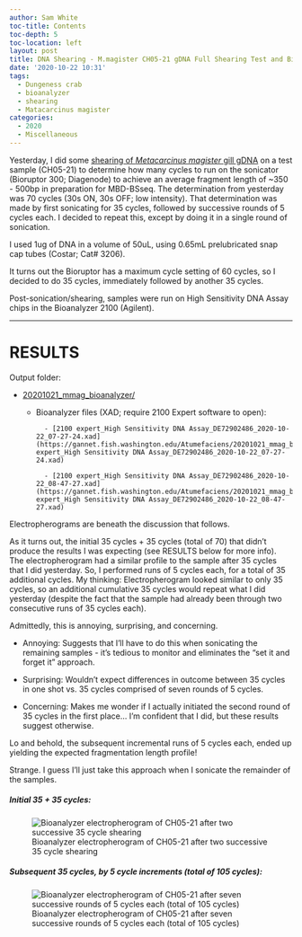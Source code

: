 ```yaml
---
author: Sam White
toc-title: Contents
toc-depth: 5
toc-location: left
layout: post
title: DNA Shearing - M.magister CH05-21 gDNA Full Shearing Test and Bioanalyzer
date: '2020-10-22 10:31'
tags:
  - Dungeness crab
  - bioanalyzer
  - shearing
  - Matacarcinus magister
categories:
  - 2020
  - Miscellaneous
---
```

Yesterday, I did some [shearing of _Metacarcinus magister_ gill gDNA](https://robertslab.github.io/sams-notebook/posts/2020/2020-10-21-DNA-Shearing---M.magister-gDNA-Shear-Testing-and-Bioanalyzer/) on a test sample (CH05-21) to determine how many cycles to run on the sonicator (Bioruptor 300; Diagenode) to achieve an average fragment length of ~350 - 500bp in preparation for MBD-BSseq. The determination from yesterday was 70 cycles (30s ON, 30s OFF; low intensity). That determination was made by first sonicating for 35 cycles, followed by successive rounds of 5 cycles each. I decided to repeat this, except by doing it in a single round of sonication.

I used 1ug of DNA in a volume of 50uL, using 0.65mL prelubricated snap cap tubes (Costar; Cat# 3206).

It turns out the Bioruptor has a maximum cycle setting of 60 cycles, so I decided to do 35 cycles, immediately followed by another 35 cycles.

Post-sonication/shearing, samples were run on High Sensitivity DNA Assay chips in the Bioanalyzer 2100 (Agilent).

---

# RESULTS

Output folder:

- [20201021_mmag_bioanalyzer/](https://gannet.fish.washington.edu/Atumefaciens/20201021_mmag_bioanalyzer/)

    - Bioanalyzer files (XAD; require 2100 Expert software to open):

			- [2100 expert_High Sensitivity DNA Assay_DE72902486_2020-10-22_07-27-24.xad](https://gannet.fish.washington.edu/Atumefaciens/20201021_mmag_bioanalyzer/2100 expert_High Sensitivity DNA Assay_DE72902486_2020-10-22_07-27-24.xad)

			- [2100 expert_High Sensitivity DNA Assay_DE72902486_2020-10-22_08-47-27.xad](https://gannet.fish.washington.edu/Atumefaciens/20201021_mmag_bioanalyzer/2100 expert_High Sensitivity DNA Assay_DE72902486_2020-10-22_08-47-27.xad)

Electropherograms are beneath the discussion that follows.

As it turns out, the initial 35 cycles + 35 cycles (total of 70) that didn't produce the results I was expecting (see RESULTS below for more info). The electropherogram had a similar profile to the sample after 35 cycles that I did yesterday. So, I performed runs of 5 cycles each, for a total of 35 additional cycles. My thinking: Electropherogram looked similar to only 35 cycles, so an additional cumulative 35 cycles would repeat what I did yesterday (despite the fact that the sample had already been through two consecutive runs of 35 cycles each).

Admittedly, this is annoying, surprising, and concerning.

 - Annoying: Suggests that I'll have to do this when sonicating the remaining samples - it's tedious to monitor and eliminates the "set it and forget it" approach.

 - Surprising: Wouldn't expect differences in outcome between 35 cycles in one shot vs. 35 cycles comprised of seven rounds of 5 cycles.

 - Concerning: Makes me wonder if I actually initiated the second round of 35 cycles in the first place... I'm confident that I did, but these results suggest otherwise.

Lo and behold, the subsequent incremental runs of 5 cycles each, ended up yielding the expected fragmentation length profile!

Strange. I guess I'll just take this approach when I sonicate the remainder of the samples.

##### Initial 35 + 35 cycles:

![Bioanalyzer electropherogram of CH05-21 after two successive 35 cycle shearing](https://gannet.fish.washington.edu/Atumefaciens/20201022_mmag_bioanalyzer/20201022_mmag_bioanalyzer_electropoherogram_CHO5-21_sheared-70-cyles.JPG)

##### Subsequent 35 cycles, by 5 cycle increments (total of 105 cycles):

![Bioanalyzer electropherogram of CH05-21 after seven successive rounds of 5 cycles each (total of 105 cycles)](https://gannet.fish.washington.edu/Atumefaciens/20201022_mmag_bioanalyzer/20201022_mmag_bioanalyzer_electropoherogram_CHO5-21_sheared-70+35-by-5s-cyles.JPG)
